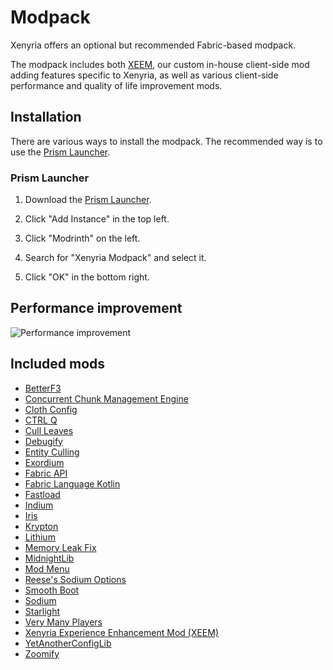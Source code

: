 # Modpack

Xenyria offers an optional but recommended Fabric-based modpack.

The modpack includes both [XEEM](/general/xeem), our custom in-house client-side mod adding features specific to Xenyria, as well as various client-side performance and quality of life improvement mods.

## Installation

There are various ways to install the modpack. The recommended way is to use the [Prism Launcher](https://prismlauncher.org/).

### Prism Launcher

1. Download the [Prism Launcher](https://prismlauncher.org/).

2. Click "Add Instance" in the top left.

3. Click "Modrinth" on the left.

4. Search for "Xenyria Modpack" and select it.

5. Click "OK" in the bottom right.

## Performance improvement

![Performance improvement](https://raw.githubusercontent.com/XenyriaNET/modpack/main/.github/assets/benchmark.png)

## Included mods

- [BetterF3](https://modrinth.com/mod/betterf3)
- [Concurrent Chunk Management Engine](https://modrinth.com/mod/c2me-fabric)
- [Cloth Config](https://modrinth.com/mod/cloth-config)
- [CTRL Q](https://modrinth.com/mod/ctrl-q)
- [Cull Leaves](https://modrinth.com/mod/cull-leaves)
- [Debugify](https://modrinth.com/mod/debugify)
- [Entity Culling](https://modrinth.com/mod/entityculling)
- [Exordium](https://modrinth.com/mod/exordium)
- [Fabric API](https://modrinth.com/mod/fabric-api)
- [Fabric Language Kotlin](https://modrinth.com/mod/fabric-language-kotlin)
- [Fastload](https://modrinth.com/mod/fastload)
- [Indium](https://modrinth.com/mod/indium)
- [Iris](https://modrinth.com/mod/iris)
- [Krypton](https://modrinth.com/mod/krypton)
- [Lithium](https://modrinth.com/mod/lithium)
- [Memory Leak Fix](https://modrinth.com/mod/memoryleakfix)
- [MidnightLib](https://modrinth.com/mod/midnightlib)
- [Mod Menu](https://modrinth.com/mod/modmenu)
- [Reese's Sodium Options](https://modrinth.com/mod/reeses-sodium-options)
- [Smooth Boot](https://modrinth.com/mod/smoothboot-fabric)
- [Sodium](https://modrinth.com/mod/sodium)
- [Starlight](https://modrinth.com/mod/starlight)
- [Very Many Players](https://modrinth.com/mod/vmp-fabric)
- [Xenyria Experience Enhancement Mod (XEEM)](https://modrinth.com/mod/xeem)
- [YetAnotherConfigLib](https://modrinth.com/mod/yacl)
- [Zoomify](https://modrinth.com/mod/zoomify)
